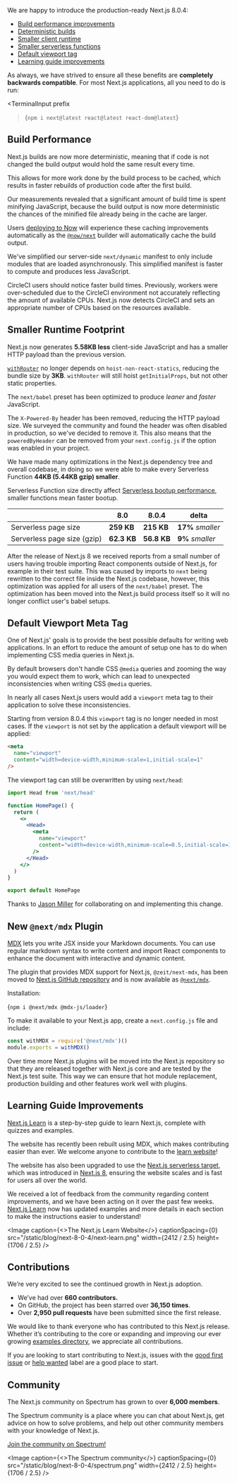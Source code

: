 


We are happy to introduce the production-ready Next.js 8.0.4:

- [Build performance improvements](#build-performance)
- [Deterministic builds](#build-performance)
- [Smaller client runtime](#smaller-runtime-footprint)
- [Smaller serverless functions](#smaller-runtime-footprint)
- [Default viewport tag](#default-viewport-meta-tag)
- [Learning guide improvements](#learning-guide-improvements)

As always, we have strived to ensure all these benefits are **completely backwards compatible**. For most Next.js applications, all you need to do is run:

<TerminalInput
  prefix
>{`npm i next@latest react@latest react-dom@latest`}</TerminalInput>

## Build Performance

Next.js builds are now more deterministic, meaning that if code is not changed the build output would hold the same result every time.

This allows for more work done by the build process to be cached, which results in faster rebuilds of production code after the first build.

Our measurements revealed that a significant amount of build time is spent minifying JavaScript, because the build output is now more deterministic the chances of the minified file already being in the cache are larger.

Users [deploying to Now](https://zeit.co/guides/deploying-nextjs-with-now/) will experience these caching improvements automatically as the [`@now/next`](https://zeit.co/guides/deploying-nextjs-with-now) builder will automatically cache the build output.

We've simplified our server-side `next/dynamic` manifest to only include modules that are loaded asynchronously.
This simplified manifest is faster to compute and produces less JavaScript.

CircleCI users should notice faster build times.
Previously, workers were over-scheduled due to the CircleCI environment not accurately reflecting the amount of available CPUs.
Next.js now detects CircleCI and sets an appropriate number of CPUs based on the resources available.

## Smaller Runtime Footprint

Next.js now generates **5.58KB less** client-side JavaScript and has a smaller HTTP payload than the previous version.

[`withRouter`](https://nextjs.org/docs#using-a-higher-order-component) no longer depends on `hoist-non-react-statics`, reducing the bundle size by **3KB**. `withRouter` will still hoist `getInitialProps`, but not other static properties.

The `next/babel` preset has been optimized to produce _leaner_ and _faster_ JavaScript.

The `X-Powered-By` header has been removed, reducing the HTTP payload size. We surveyed the community and found the header was often disabled in production, so we've decided to remove it.
This also means that the `poweredByHeader` can be removed from your `next.config.js` if the option was enabled in your project.

We have made many optimizations in the Next.js dependency tree and overall codebase, in doing so we were able to make every Serverless Function **44KB (5.44KB gzip) smaller**.

Serverless Function size directly affect [Serverless bootup performance](https://zeit.co/docs/v2/deployments/concepts/lambdas.amp#cold-and-hot-boots), smaller functions mean faster bootup.

<table>
  <thead>
    <tr>
      <th>&nbsp;</th>
      <th>8.0</th>
      <th>
        <b>8.0.4</b>
      </th>
      <th>delta</th>
    </tr>
  </thead>
  <tbody>
    <tr>
      <td>Serverless page size</td>
      <td>
        <b>259 KB</b>
      </td>
      <td>
        <b>215 KB</b>
      </td>
      <td>
        <b>17%</b>
        <em>smaller</em>
      </td>
    </tr>
    <tr>
      <td>Serverless page size (gzip)</td>
      <td>
        <b>62.3 KB</b>
      </td>
      <td>
        <b>56.8 KB</b>
      </td>
      <td>
        <b>9%</b>
        <em>smaller</em>
      </td>
    </tr>
  </tbody>
</table>

After the release of Next.js 8 we received reports from a small number of users having trouble importing React components outside of Next.js,
for example in their test suite.
This was caused by imports to `next` being rewritten to the correct file inside the Next.js codebase,
however, this optimization was applied for all users of the `next/babel` preset.
The optimization has been moved into the Next.js build process itself so it will no longer conflict user's babel setups.

## Default Viewport Meta Tag

One of Next.js' goals is to provide the best possible defaults for writing web applications.
In an effort to reduce the amount of setup one has to do when implementing CSS media queries in Next.js.

By default browsers don't handle CSS `@media` queries and zooming the way you would expect them to work,
which can lead to unexpected inconsistencies when writing CSS `@media` queries.

In nearly all cases Next.js users would add a `viewport` meta tag to their application to solve these inconsistencies.

Starting from version 8.0.4 this `viewport` tag is no longer needed in most cases.
If the `viewport` is not set by the application a default viewport will be applied:

```html
<meta
  name="viewport"
  content="width=device-width,minimum-scale=1,initial-scale=1"
/>
```

The viewport tag can still be overwritten by using `next/head`:

```jsx
import Head from 'next/head'

function HomePage() {
  return (
    <>
      <Head>
        <meta
          name="viewport"
          content="width=device-width,minimum-scale=0.5,initial-scale=1"
        />
      </Head>
    </>
  )
}

export default HomePage
```

Thanks to [Jason Miller](https://twitter.com/_developit) for collaborating on and implementing this change.

## New `@next/mdx` Plugin

[MDX](https://mdxjs.com/) lets you write JSX inside your Markdown documents.
You can use regular markdown syntax to write content and import React components to enhance the document with interactive and dynamic content.

The plugin that provides MDX support for Next.js, `@zeit/next-mdx`, has been moved to [Next.js GitHub repository](https://github.com/zeit/next.js/tree/canary/packages/next-mdx) and is now available as [`@next/mdx`](https://www.npmjs.com/package/@next/mdx).

Installation:

<TerminalInput prefix>{`npm i @next/mdx @mdx-js/loader`}</TerminalInput>

To make it available to your Next.js app, create a `next.config.js` file and include:

```js
const withMDX = require('@next/mdx')()
module.exports = withMDX()
```

Over time more Next.js plugins will be moved into the Next.js repository so that they are released together with Next.js core and are tested by the Next.js test suite. This way we can ensure that hot module replacement, production building and other features work well with plugins.

## Learning Guide Improvements

[Next.js Learn](https://nextjs.org/learn) is a step-by-step guide to learn Next.js, complete with quizzes and examples.

The website has recently been rebuilt using MDX, which makes contributing easier than ever. We welcome anyone to contribute to the [learn website](https://github.com/zeit/next-site/labels/learn)!

The website has also been upgraded to use the [Next.js serverless target](https://nextjs.org/docs#serverless-deployment), which was introduced in [Next.js 8](https://nextjs.org/blog/next-8#serverless-nextjs), ensuring the website scales and is fast for users all over the world.

We received a lot of feedback from the community regarding content improvements, and we have been acting on it over the past few weeks. [Next.js Learn](https://nextjs.org/learn) now has updated examples and more details in each section to make the instructions easier to understand!

<Image
  caption={<>The Next.js Learn Website</>}
  captionSpacing={0}
  src="/static/blog/next-8-0-4/next-learn.png"
  width={2412 / 2.5}
  height={1706 / 2.5}
/>

## Contributions

We’re very excited to see the continued growth in Next.js adoption.

- We’ve had over **660 contributors.**
- On GitHub, the project has been starred over **36,150 times**.
- Over **2,950 pull requests** have been submitted since the first release.

We would like to thank everyone who has contributed to this Next.js release. Whether it’s contributing to the core or expanding and improving our ever growing [examples directory](https://github.com/zeit/next.js/tree/canary/examples), we appreciate all contributions.

If you are looking to start contributing to Next.js, issues with the [good first issue](https://github.com/zeit/next.js/issues?q=is%3Aissue+is%3Aopen+sort%3Aupdated-desc+label%3A%22good+first+issue%22) or [help wanted](https://github.com/zeit/next.js/issues?q=is%3Aissue+is%3Aopen+sort%3Aupdated-desc+label%3A%22help+wanted%22) label are a good place to start.

## Community

The Next.js community on Spectrum has grown to over **6,000 members**.

The Spectrum community is a place where you can chat about Next.js, get advice on how to solve problems, and help out other community members with your knowledge of Next.js.

[Join the community on Spectrum!](https://spectrum.chat/next-js)

<Image
  caption={<>The Spectrum community</>}
  captionSpacing={0}
  src="/static/blog/next-8-0-4/spectrum.png"
  width={2412 / 2.5}
  height={1706 / 2.5}
/>

<style jsx>{`
  table {
    margin: 0 auto 30px;
  }
  table td,
  table th {
    padding: 10px 20px;
  }
  table th {
    font-weight: normal;
    font-size: 12px;
    color: #9b9b9b;
    padding-bottom: 0px;
  }
  table td:first-child {
    width: 55%;
  }
  table td {
    font-size: 14px;
    vertical-align: middle;
  }
  table td:last-child {
    color: #067df7;
  }
  table td:not(:first-child) {
    text-align: center;
  }
  table td em {
    font-weight: normal;
    font-size: 10px;
    text-transform: uppercase;
    font-style: normal;
    display: block;
  }
  // CSS only media query for mobile
  @media screen and (max-width: 640px) {
    table td,
    table th {
      padding: 10px 10px;
    }
  }
`}</style>
